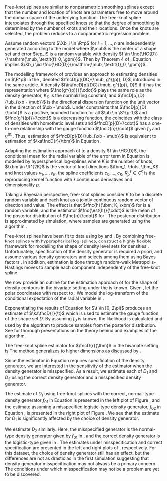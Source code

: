 

Free-knot splines are similar to nonparametric smoothing splines except that the number and location of knots are parameters free to move around the domain space of the underlying function. The free-knot spline interpolates through the specified knots so that the degree of smoothing is determined by the number of knots and their locations. Once the knots are selected, the problem reduces to a nonparametric regression problem.

Assume random vectors $\Xb_i \in \R^p$ for $i = 1, \dots, n$ are independently generated according to the model \eeq[free-knot]{
  \Xb_i = \mub + \ep_i,
} where $\mub$ is the center of a shape set and error $\ep_i$ is a random variable with density $f \in \fnc{\HC{D}}{\mathrm{\mub, \textit{f}_0, \gbm}}$. Then by Theorem 4 of \citet{Ferreira2005}, Equation \eqref{Eq:free-knot} implies $\Xb_i \iid \fnc{\HC{D}}{\mathrm{\mub, \textit{f}_0, \gbm}}$.

The modelling framework of \citet{Ferreira2005} provides an approach to estimating densities on $\R^p$ in the \ac{dcl}, denoted $\fncD[p]{DC}{\mub, g^{(p)}, D}$, introduced in the same article. A density $f\in\fncD[p]{DC}{\mub, g^{(p)}, D}$ if it has the representation \eqq{
  \fnc{f}{\xb} = \frac{1}{K_D}\fnc{g^{(p)}}{\dfrac{\twonorm{\xb - \mub}_2^2}{\fncD[p]{D}{\ub_{\xb - \mub}}}},
} where $\fnc{g^{(p)}}{\cdot}$ plays the same role as the density generator, $K_D$ is the normalizing constant, and $\fncD[p]{D}{\ub_{\xb - \mub}}$ is the directional dispersion function on the unit vector in the direction of $\xb - \mub$. Under constraints that $\fncD[p]{D}{\cdot}$ is a positive, bounded function for all $\ub \in \S^{p-1}$ and $\fnc{g^{(p)}}{\cdot}$ is a decreasing function, the \ac{dcl} coincides with the class of densities with homothetic level sets and $\fncD[p]{D}{\cdot}$ has a one-to-one relationship with the gauge function $\fncD{n}{\cdot}$ given $f_0$ and $g^{(p)}$. Thus, estimation of $\fncD[p]{D}{\ub_{\xb - \mub}}$ is equivalent to estimation of $\ka\fncD{r}{\tbm}$ in Equation \eqref{Eq:cond-mean}.

Adapting the estimation approach of \citet{Ferreira2005} to a density $f \in \HC{D}$, the conditional mean for the radial variable of the error term in Equation \eqref{Eq:free-knot} is modelled by hyperspherical log-splines \eeq[log-spline]{
  \fnc{\log}{\fnc{m}{\tbm}} = \fnc{h}{\tbm; K, \xbm} = c_0 + \sumto{k=1}{K}c_k\fnc{R^{\ell}_{p}}{\tbm|\tbm_k},
} where $K$ is the number of knots, $\xbm \in \R^{2K}$ is the vector of knot directions $\tbm_1, \dots, \tbm_K$ and knot values $v_1, \dots, v_K$, the spline coefficients $c_0, \dots, c_K$, $R^{\ell}_{p} \in C^{\ell}$ is the reproducing kernel function with $\ell$ continuous derivatives and dimensionality $p$.

Taking a Bayesian perspective, free-knot splines consider $K$ to be a discrete random variable and each knot as a jointly continuous random vector of direction and value. The effect is that $\fnc{h}{\tbm; K, \xbm}$ for \mbox{each $\tbm \in \O$} is a random variable, and the estimator $\fnc{\est{h}}{\cdot}$ is the mean of the posterior distribution of $\fnc{h}{\cdot}$ for \mbox{each $\tbm \in \O$}. The posterior distribution is approximated by simulation, where samples are generated using the \ac{rjmcmc} algorithm \citep{Green1995}.

Free-knot splines have been fit to data using \ac{rjmcmc} by \citet{Denison1998} and \mbox{\citet{DiMatteo2001}}. By combining free-knot splines with hyperspherical log-splines, \citet{Ferreira2005} construct a highly flexible framework for modelling the shape of density level sets for densities \mbox{in $\HC{D}$}. Unfortunately, specification of the density generator is required a priori, and \citet{Ferreira2005} assume various density generators and selects among them using Bayes factors \citep{Kass1995}. In addition, estimation \mbox{of $\mub$} is done through random-walk Metropolis-Hastings moves to sample each component \mbox{of $\mub$} independently of the free-knot spline. 

We now provide an outline for the estimation approach of \citet{Ferreira2005} for the shape of density contours in the bivariate setting under the \mbox{assumption $\mub = \zerob$} is known. Given \mbox{data $\xb_i\in\R^2$} \mbox{for $i=1, \dots, n$}, let the polar coordinates \mbox{be $\wb_i = \paren{\t_i, \rho_i}$} with respect to \mbox{known $\mub$}. We model the log-transform of the conditional expectation of the radial variable in \mbox{Equation \eqref{Eq:log-spline}}.

<!-- In $\R^2$, the $K$ knot directions are ordered so that $0 \leq \t_1 < \cdots < \t_K < 2\pi$, and the reproducing kernel is \eqq{ -->
<!--   R_{2}^{\ell}\paren{\t | \t_k} = \begin{cases} \dfrac{(-1)^{\ell/2}(2\pi)^{\ell+1}}{(\ell+2)!}\fnc{B_{\ell_2}}{\frac{\t-\t_k}{2\pi}} & \t \geq \t_k \\ -->
<!--   \\ -->
<!--     \dfrac{(-1)^{\ell/2}(2\pi)^{\ell+1}}{(\ell+2)!}\fnc{B_{\ell_2}}{\frac{\t-\t_k}{2\pi} + 1} & \t < \t_k, \end{cases} -->
<!-- } where $B_{\ell+2}$ is the Bernoulli polynomial of degree $\ell+2$ with domain $\t \in [0, 2\pi)$. Following the convention of \citet{Ferreira2005}, we use $\ell=2$ so the Bernoulli polynomial can be written explicitly as \eqq{ -->
<!--   \fnc{B_{4}}{x} = x^4 - 2x^3 + x^2 - \frac{1}{30}. -->
<!-- } -->

<!-- The piecewise nature of the kernel comes from the requirement $\t - \t_k \in [0, 2\pi)$.  -->

<!-- The unknown spline coefficients are calculated by solving the linear system \eeq[linear-system]{ -->
<!--   \bmat{\oneb_K & R \\ 0 & \oneb_K'}\cb = \bmat{\vb \\ 0}, -->
<!-- } where $\oneb_K \in \R^K$ is a vector of $1$'s, $\vb\in\R^{K+1}$ is a vector of the log-transformed knot values, and $R\in\R^{K\times K}$ is a matrix with entries $r_{ij}$ calculated from the knots, \eqq{ -->
<!--   r_{ij} = \begin{cases} -\dfrac{\pi^3}{3}\fnc{B_{4}}{\frac{\t_j-\t_i}{2\pi}} & \t_j \geq \t_i \\ -->
<!--   \\ -->
<!--     -\dfrac{\pi^3}{3}\fnc{B_{4}}{\frac{\t_j-\t_i}{2\pi}+1} & \t_j < \t_i. \end{cases} -->
<!-- } A simple algorithm for calculating matrix $R$ is to first create the $K\times K$ matrix with $i,j$ entry $(\t_j - \t_i)/2\pi$, add $2\pi$ to all entries below the diagonal, then apply the Bernoulli polynomial $\fnc{B_4}{x}$ to each entry and multiply by $-\pi^3/3$. -->

<!-- The unknown spline coefficients are calculated by solving the linear system \eeq[linear-system]{ -->
<!--   \bmat{\oneb_K & R \\ 0 & \oneb_K'}\cb = \bmat{\vb \\ 0}, -->
<!-- } where $\oneb_K \in \R^K$ is a vector of $1$'s, $\vb\in\R^{K+1}$ is a vector of the log-transformed knot values, and $R\in\R^{K\times K}$ is a matrix with entries $r_{ij} = \fnc{R_2^{\ell=2}}{\t_j|\t_i}$ calculated from the knots. -->

<!-- Exponentiating the results of Equation \eqref{Eq:log-spline} for $\t \in [0, 2\pi)$ produces an estimate of $\ka\fncD{r}{\t}$ which is used to estimate the gauge function of the shape set $D$. By assuming $f_0$ is known, we can calculate the likelihood which is an integral part of the \ac{rjmcmc} algorithm used in determining the probability of accepting or rejecting move proposals at each iteration. See the following papers for thorough presentations on the theory behind and examples of \ac{rjmcmc}: \citet{Green1995, Waagepetersen2001, Hastie2012}. -->

Exponentiating the results of Equation \eqref{Eq:log-spline} for $\t \in [0, 2\pi)$ produces an estimate of $\ka\fncD{r}{\t}$ which is used to estimate the gauge function of the shape set $D$. By assuming $f_0$ is known, the likelihood is calculated and used by the \ac{rjmcmc} algorithm to produce samples from the posterior distribution. See \citet{Green1995, Waagepetersen2001, Hastie2012} for thorough presentations on the theory behind and examples of the \ac{rjmcmc} algorithm.

<!-- In addition, the normalizing constant for a density generator can contain the volume of the estimated shape set. See derivations for $f_{01}$ and $f_{02}$ in Section \@ref(density-generator). The volume $\abs{\est{D}}$ is found numerically for the 2-dimensional case using the multiple integral transformation from the Cartesian to the polar plane, \begin{align*} -->
<!--   \iint_{\est{D}}\fnc{f}{x,y}dxdy &= \int_{0}^{2\pi}\int_{0}^{\est{r}(\t)}\fnc{f}{r\cos(\t), r\sin(\t)}rdrd\t -->
<!--     = \int_{0}^{2\pi}\int_{0}^{\est{r}(\t)}\est{r}(\t)d\est{r}(\t)d\t -->
<!--     = \frac{1}{2}\int_{0}^{2\pi}\brac{\est{r}(\t)}^2d\t, -->
<!--   \end{align*} -->
<!-- which is equivalent to an integral in one variable and thus easily approximated using numerical integration. -->

<!-- When numerically integrating to find $\abs{\est{D}}$, it is much more efficient to use the observations $\t_1, \dots, \t_n$ instead of a fine grid, but accuracy is sacrified and the amount of accuracy depends upon the sample size $n$. To minimize this loss, we use the midpoint rule for each approximating rectangle so that the height of the rectangle is the function $\est{r}(\t_i)$ evaluated at the midpoint of the endpoints of the rectangle. Since the widths of the rectangles are not equal, it is important to make sure the proper width $\Delta_i$ is aligned to the proper height $\est{r}(\t_i)$. Thus, \eqq{ -->
<!--   \Delta_i = \frac{\t_{i+1} - \t_{i-1}}{2}, \qquad \text{for all $i = 1, \dots, n$}, -->
<!-- } where $\t_{0} = \t_n - 2\pi$ and $\t_{n+1} = \t_1 + 2\pi$. As a result, the approximation is \eqq{ -->
<!--   \frac{1}{2}\int_{0}^{2\pi}\est{r}(\t)^2d\t \approx \sumto{i=1}{n}\est{r}(\t_i)^2\Delta_i. -->
<!-- } -->

<!-- We now briefly give an overview of the \ac{rjmcmc} algorithm. Let the current state of a Markov chain be specified by $\yb = \paren{K, \xbm}$, where $K$ is the number of knots and $\xbm \in \R^{2K}$ is the parameter vector for knot directions, $\paren{\t_1, \dots, \t_K} \in [0, 2\pi)^K$, and knot values $\paren{v_1, \dots, v_K} \in \R^K$. At each iteration of the \ac{rjmcmc} algorithm, there are 4 possible move proposals: -->

<!--   (i) a change to an existing knot's direction; -->
<!--   (i) a change to an existing knot's value; -->
<!--   (i) add a new knot; or -->
<!--   (i) remove an existing knot. -->

<!-- Proposals to change a knot's direction or value do not change the dimensionality of the model and are referred to as fixed-dimensional move types. Cross-dimensional move types are proposals to add a new knot or remove an existing knot. The probability of accepting a move proposal is referred to as the move probability. To calculate this probability, let $\fnc{\pi}{\yb}$ be the posterior density, where it is understood that this density is conditional on the data. The conditional joint density of the data given $\yb$ is $\fnc{p_{\Xb|\Yb}}{\xb|\yb}$, and the prior density for $\yb$ is $\fnc{p_{\Yb}}{\yb}$. The proposal density $\fnc{q_{\tilde{\Yb}|\Yb}}{\tilde{\yb}|\yb}$ is a conditional density for proposing a move to state $\tilde{\yb}$ given the current state $\yb$. and is calculated as \begin{align*} -->
<!--   \fnc{\a}{\tilde{\yb} | \yb} &= \mina{\dfrac{\fnc{\pi}{\tilde{\yb}}\fnc{q_{\tilde{\Yb}|\Yb}}{\yb|\tilde{\yb}}}{\fnc{\pi}{\yb}\fnc{q_{\tilde{\Yb}|\Yb}}{\tilde{\yb}|\yb}}, 1} \\ -->
<!--   &= \mina{\dfrac{\frac{1}{Z}\fnc{p_{\Xb|\Yb}}{\xb | \tilde{\yb}}\fnc{p_{\Yb}}{\tilde{\yb}}\fnc{q_{\tilde{\Yb}|\Yb}}{\yb|\tilde{\yb}}}{\frac{1}{Z}\fnc{p_{\Xb|\Yb}}{\xb | \yb}\fnc{p_{\Yb}}{\yb}\fnc{q_{\tilde{\Yb}|\Yb}}{\tilde{\yb}|\yb}}, 1} \\ -->
<!--   &= \mina{\dfrac{\fnc{p_{\Xb|\Yb}}{\xb | \tilde{\yb}}}{\fnc{p_{\Xb|\Yb}}{\xb | \yb}} \dfrac{\fnc{p_{\Yb}}{\tilde{\yb}}}{\fnc{p_{\Yb}}{\yb}}\dfrac{\fnc{q_{\tilde{\Yb}|\Yb}}{\yb|\tilde{\yb}}}{\fnc{q_{\tilde{\Yb}|\Yb}}{\tilde{\yb}|\yb}}, 1} \\ -->
<!--   &= \mina{\text{likelihood ratio} \times \text{prior ratio} \times \text{proposal ratio}, 1} \\ -->
<!--   &= \expo{\mina{\fnc{\log}{\text{likelihood ratio}} + \fnc{\log}{\text{prior ratio}} + \fnc{\log}{\text{proposal ratio}}, 0}}, -->
<!--   \end{align*} -->
<!-- where the log transformation is used for numerical precision. Cross-dimensional move probabilities also require a Jacobian term to account for the mapping between spaces of different dimensions, but is excluded above since this specific algorithm has a Jacobian of 1 \citep{Lindstrom2002}.  -->

<!-- The prior and proposal densities as well as the subsequent derivation of each ratio for each move type are presented in Appendix \@ref(App-freeknot). Since this discussion ultimately leads to the calculation of move-type proposal probabilities and acceptance probabilities, the definitions and calculations associated with these probabilities are also supplied in Appendix \@ref(App-freeknot). -->

The free-knot spline estimator for $\fncD{r}{\tbm}$ in the bivariate setting is \eeq[free-knot-estimator]{
  \fncD{FK}{\t} = \frac{1}{\maxa[\t\in[0, 2\pi)]{\fnc{\est{h}}{\t; K, \xbm}}}\fnc{\est{h}}{\t; K, \xbm}.
} The method generalizes to higher dimensions as discussed by \citet{Ferreira2005}.

Since the estimator in Equation \eqref{Eq:free-knot-estimator} requires specification of the density generator, we are interested in the sensitivity of the estimator when the density generator is misspecified. As a result, we estimate each of $D_1$ and $D_2$ using the correct density generator and a misspecified density generator.

The estimate of $D_1$ using free-knot splines with the correct, normal-type density generator $f_{01}$ in Equation \eqref{Eq:simulation-1} is presented in the left plot of Figure \ref{Fig:fks-plots-1}, and the estimate assuming a misspecified logistic-type density generator, $f_{02}$ in Equation \eqref{Eq:simulation-2}, is presented in the right plot of Figure \ref{Fig:fks-plots-1}. We see that the estimate for $D_1$ is significantly affected by the choice of density generator.

\begin{figure}
\begin{subfigure}{.5\textwidth}
\includegraphics[]{../Thesis/images/Sim01/rjmcmc.1.norm.png}
\end{subfigure}%
\begin{subfigure}{.5\textwidth}
\includegraphics[]{../Thesis/images/Sim01/rjmcmc.1.log.png}
\end{subfigure}
\caption{Free-knot spline estimate (in blue) of shape set $D_1$ (in grey) having gauge function in Equation \eqref{Eq:simulation-1} and 95\% credible intervals (in red) for the dataset simulated according to density $f_1$ in Equation \eqref{Eq:Simulation-1} when assuming a density generator of normal-type (left plot), $f_0 \propto e^{-r^2/2\s^2}$, and of logistic-type (right plot), $f_0 \propto e^{-r/\s}/(1 + e^{-r/\s})^2$; the true density generator is of the normal-type.}
\label{Fig:fks-plots-1}
\end{figure}

<!-- ![\label{Fig:sim-1-freeknot-correct} Free-knot spline estimate of $D_1$ with the 95% confidence region under the assumption of the correct, normal-type density generator](../Thesis/images/Sim01/rjmcmc.1.norm.png){width=80%} -->

<!-- ![\label{Fig:sim-1-freeknot-mis} Free-knot spline estimate of $D_1$ with the 95% confidence region when the true density generator is normal-type, but is misspecified as logistic-type](../Thesis/images/Sim01/rjmcmc.1.log.png){width=80%} -->

We estimate $D_2$ similarly. Here, the misspecified generator is the normal-type density generator given by $f_{01}$ in \mbox{Equation \eqref{Eq:simulation-1}}, and the correct density generator is the logistic-type given \mbox{by $f_{02}$} in \mbox{Equation \eqref{Eq:simulation-2}}. The estimates under misspecification and correct specification are presented in the left and right plots of \mbox{Figure \ref{Fig:fks-plots-2}}, respectively. For this dataset, the choice of density generator still has an effect, but the differences are not as drastic as in the first simulation suggesting that density generator misspecification may not always be a primary concern. The conditions under which misspecification may not be a problem are yet to be discovered.

\begin{figure}
\begin{subfigure}{.5\textwidth}
\includegraphics[]{../Thesis/images/Sim03/rjmcmc.3.norm.png}
\end{subfigure}%
\begin{subfigure}{.5\textwidth}
\includegraphics[]{../Thesis/images/Sim03/rjmcmc.3.log.png}
\end{subfigure}
\caption{Free-knot spline estimate (in blue) of shape set $D_2$ (in grey) having gauge function in Equation \eqref{Eq:simulation-2} and 95\% credible intervals (in red) for the dataset simulated according to density $f_2$ in Equation \eqref{Eq:Simulation-2} when assuming a density generator of normal-type (left plot), $f_0 \propto e^{-r^2/2\s^2}$, and of logistic-type (right plot), $f_0 \propto e^{-r/\s}/(1 + e^{-r/\s})^2$; the true density generator is of the logistic-type.}
\label{Fig:fks-plots-2}
\end{figure}

<!-- ![\label{Fig:sim-2-freeknot-mis} Free-knot spline estimate of $D_2$ with the 95% confidence region when the true density generator is logistic, but is misspecified as normal](../Thesis/images/rjmcmc.2.norm.png){width=80%} -->

<!-- ![\label{Fig:sim-2-freeknot-correct} Free-knot spline estimate of $D_2$ with the 95% confidence region under the assumption of the correct, logistic density generator](../Thesis/images/rjmcmc.2.log.png){width=80%} -->












